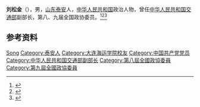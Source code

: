 '''刘松金'''（{{bd|1935年|}}），男，[[山东|山东]][[泰安|泰安]]人，[[中华人民共和国|中华人民共和国]]政治人物，曾任[[中华人民共和国交通部|中华人民共和国交通部]]副部长，第八、九届全国政协委员。<ref>{{Cite book|title=历届全国政协委员人名辞典|author=|publisher=中国国际广播出版社|year=1996|isbn=9787507813746|location=北京|pages=286}}</ref><ref>{{Cite book|title=中华人民共和国职官志|author=何虎生, 李耀东, 向常福主编|publisher=中国社会出版社|year=2003|isbn=9787800883934|location=北京|pages=}}</ref><ref>{{Cite web|title=刘松金|url=http://1872.cmhk.com/baike/2478.html|accessdate=2020-12-16|work=招商局历史博物馆}}</ref>

== 参考资料 ==
{{reflist}}

{{中国人物小作品}}

{{Authority control}}
{{DEFAULTSORT:Liu刘}}
[[Category:刘姓|Song]]
[[Category:泰安人|Category:泰安人]]
[[Category:大连海运学院校友|Category:大连海运学院校友]]
[[Category:中国共产党党员|Category:中国共产党党员]]
[[Category:中华人民共和国交通部副部长|Category:中华人民共和国交通部副部长]]
[[Category:第八屆全國政協委員|Category:第八屆全國政協委員]]
[[Category:第九屆全國政協委員|Category:第九屆全國政協委員]]